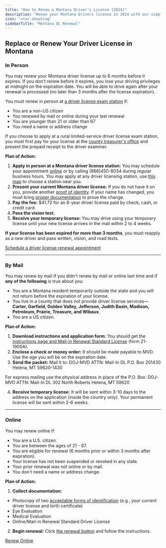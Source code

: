 ```yaml
---
title: "How to Renew a Montana Driver's License [2024]"
description: "Renew your Montana drivers license in 2024 with our simple, step-by-step guide. Find all the necessary requirements, forms, fees, and online renewal options to ensure a hassle-free experience. Stay legal and avoid fines - start your renewal process now!"
icon: 'star-shooting'
sidebarTitle: "Montana DL Renewal"
---
```


## Replace or Renew Your Driver License in Montana

### In Person

You may renew your Montana driver license up to 6 months before it expires. If you don't renew before it expires, you lose your driving privileges at midnight on the expiration date. You will be able to drive again after your renewal is processed (no later than 3 months after the license expiration).

You must renew in person at [a driver license exam station](https://driving-tests.org/dmv-near-me/) if:
- You are a non-US citizen
- You renewed by mail or online during your last renewal
- You are younger than 21 or older than 67
- You need a name or address change

If you choose to apply at a rural limited-service driver license exam station, you must first pay for your license at the [county treasurer's office](https://dojmt.gov/driving/county-treasurer-motor-vehicle-offices/) and present the prepaid receipt to the driver examiner.

**Plan of Action:**
1. **Apply in person at a Montana driver license station:** You may schedule your appointment [online](https://dojmt.gov/driving/appointments/) or by calling (866)450-8034 during regular business hours. You may apply at any driver licensing station, use [this map](https://driving-tests.org/dmv-near-me/) to choose a station near you.
2. **Present your current Montana driver license:** If you do not have it on you, provide another [proof of identity](https://dojmt.gov/driving/required-docs/#proof-identity). If your name has changed, you must bring [proper documentation](https://dojmt.gov/driving/required-docs/#name-change) to prove the change.
3. **Pay the fee:** $41.72 for an 8-year driver license paid by check, cash, or credit card.
4. **Pass the vision test.**
5. **Receive your temporary license:** You may drive using your temporary license until your new license arrives in the mail within 2 to 4 weeks.

**If your license has been expired for more than 3 months**, you must reapply as a new driver and pass written, vision, and road tests.

[Schedule a driver license renewal appointment](https://dojmt.gov/driving/appointments/)

---

### By Mail

You may renew by mail if you didn't renew by mail or online last time and if **any of the following** is true about you:
- You are a Montana resident temporarily outside the state and you will not return before the expiration of your license.
- You live in a county that does not provide driver license services—**Carter, Garfield, Golden Valley, Jefferson, Judith Basin, Madison, Petroleum, Prairie, Treasure, and Wibaux**.
- You are a US citizen.

**Plan of Action:**
1. **Download instructions and application form:** You should get the [instructions page and Mail-in Renewal Standard License](https://dojmt.gov/driving/driver-licensing-forms/#446-mail-in-standard-driver-license-forms) (form 21-1900A).
2. **Enclose a check or money order:** It should be made payable to MVD. Use the age you will be on the expiration date.
3. **Send the packet:** Mail it to:
DOJ-MVD ATTN: Mail-In DL P.O. Box 201430 Helena, MT 59620-1430

For express mailing use the physical address in place of the P.O. Box:
DOJ-MVD ATTN: Mail-In DL 302 North Roberts Helena, MT 59620

4. **Receive temporary license:** It will be sent within 3-10 days to the address on the application (inside the country only). Your permanent license will be sent within 2-6 weeks.

---

### Online

You may renew online if:
- You are a U.S. citizen.
- You are between the ages of 21 - 67.
- You are eligible for renewal (6 months prior or within 3 months after expiration).
- Your license has not been suspended or revoked in any state.
- Your prior renewal was not online or by mail.
- You don't need a name or address change.

**Plan of Action:**
1. **Collect documentation:**
- Photocopy of two [acceptable forms of identification](https://dojmt.gov/driving/required-docs/#proof-identity) (e.g., your current driver license and birth certificate)
- Eye Evaluation
- Medical Evaluation
- Online/Mail-in Renewal Standard Driver License
2. **Begin renewal:** Click [the renewal button](https://app.mt.gov/DriverLicense/) and follow the instructions.

[Renew Online](https://app.mt.gov/DriverLicense/)

<Snippet file="renewal-state-block.mdx" />
